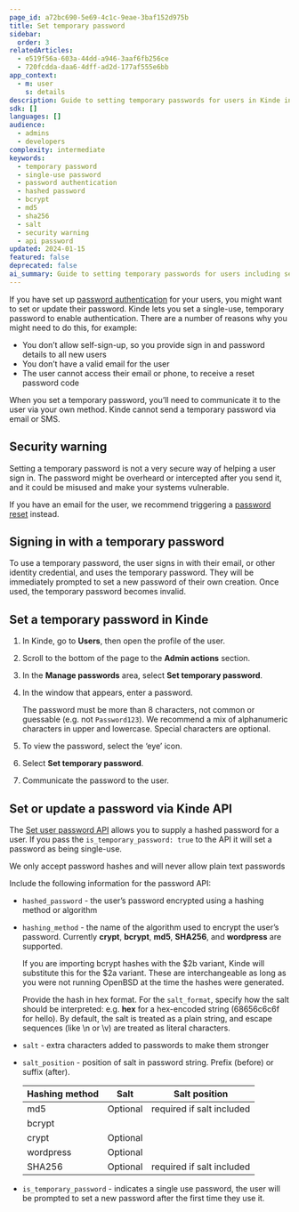 ```yaml
---
page_id: a72bc690-5e69-4c1c-9eae-3baf152d975b
title: Set temporary password
sidebar:
  order: 3
relatedArticles:
  - e519f56a-603a-44dd-a946-3aaf6fb256ce
  - 720fcdda-daa6-4dff-ad2d-177af555e6bb
app_context:
  - m: user
    s: details
description: Guide to setting temporary passwords for users in Kinde including password expiration, forced password changes, and security best practices.
sdk: []
languages: []
audience:
  - admins
  - developers
complexity: intermediate
keywords:
  - temporary password
  - single-use password
  - password authentication
  - hashed password
  - bcrypt
  - md5
  - sha256
  - salt
  - security warning
  - api password
updated: 2024-01-15
featured: false
deprecated: false
ai_summary: Guide to setting temporary passwords for users including security considerations, API methods, hashing algorithms, and single-use password management.
---
```


If you have set up [password authentication](/authenticate/authentication-methods/password-authentication/) for your users, you might want to set or update their password. Kinde lets you set a single-use, temporary password to enable authentication. There are a number of reasons why you might need to do this, for example:

- You don’t allow self-sign-up, so you provide sign in and password details to all new users
- You don’t have a valid email for the user
- The user cannot access their email or phone, to receive a reset password code

When you set a temporary password, you’ll need to communicate it to the user via your own method. Kinde cannot send a temporary password via email or SMS.

## Security warning

Setting a temporary password is not a very secure way of helping a user sign in. The password might be overheard or intercepted after you send it, and it could be misused and make your systems vulnerable.

If you have an email for the user, we recommend triggering a [password reset](/manage-users/access-control/reset-user-password/) instead.

## Signing in with a temporary password

To use a temporary password, the user signs in with their email, or other identity credential, and uses the temporary password. They will be immediately prompted to set a new password of their own creation. Once used, the temporary password becomes invalid.

## Set a temporary password in Kinde

1. In Kinde, go to **Users**, then open the profile of the user.
2. Scroll to the bottom of the page to the **Admin actions** section.
3. In the **Manage passwords** area, select **Set temporary password**.
4. In the window that appears, enter a password.

   <Aside>

   The password must be more than 8 characters, not common or guessable (e.g. not `Password123`). We recommend a mix of alphanumeric characters in upper and lowercase. Special characters are optional.

   </Aside>

5. To view the password, select the ‘eye’ icon.
6. Select **Set temporary password**.
7. Communicate the password to the user.

## Set or update a password via Kinde API

The [Set user password API](/kinde-apis/management#tag/users/put/api/v1/users/{user_id}/password) allows you to supply a hashed password for a user. If you pass the `is_temporary_password: true` to the API it will set a password as being single-use.

<Aside type="warning">

We only accept password hashes and will never allow plain text passwords

</Aside>

Include the following information for the password API:

- `hashed_password` - the user’s password encrypted using a hashing method or algorithm
- `hashing_method` - the name of the algorithm used to encrypt the user’s password. Currently **crypt**, **bcrypt**, **md5**, **SHA256**, and **wordpress** are supported.

    <Aside title="bcrypt $2b variant support">

  If you are importing bcrypt hashes with the $2b variant, Kinde will substitute this for the $2a variant. These are interchangeable as long as you were not running OpenBSD at the time the hashes were generated.

    </Aside>

    <Aside title="sha256 support:">

  Provide the hash in hex format. For the `salt_format`, specify how the salt should be interpreted: e.g. **hex** for a hex-encoded string (68656c6c6f for hello). By default, the salt is treated as a plain string, and escape sequences (like \n or \v) are treated as literal characters.

    </Aside>

- `salt` - extra characters added to passwords to make them stronger
- `salt_position` - position of salt in password string. Prefix (before) or suffix (after).

  | Hashing method | Salt     | Salt position             |
  | -------------- | -------- | ------------------------- |
  | md5            | Optional | required if salt included |
  | bcrypt         |          |                           |
  | crypt          | Optional |                           |
  | wordpress      | Optional |                           |
  | SHA256         | Optional | required if salt included |

- `is_temporary_password` - indicates a single use password, the user will be prompted to set a new password after the first time they use it.
